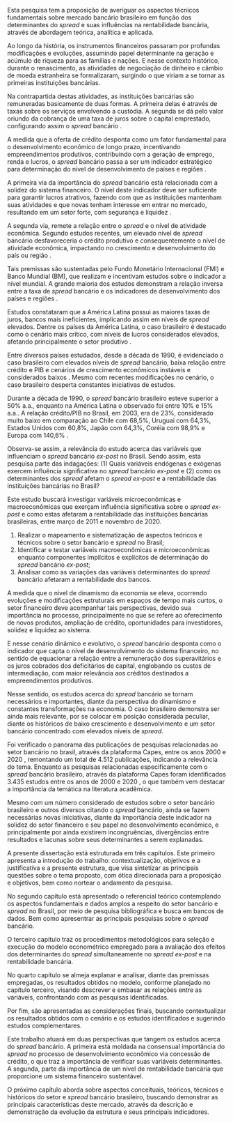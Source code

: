 \textual
\pagestyle{simple}
\parindent 1.50cm

\chapter[INTRODUÇÃO]{INTRODUÇÃO}

Esta pesquisa tem a proposição de averiguar os aspectos técnicos fundamentais sobre mercado bancário brasileiro em função dos determinantes do *spread* e suas influências na rentabilidade bancária, através de abordagem teórica, analítica e aplicada.

\section{Contextualização}

Ao longo da história, os instrumentos financeiros passaram por profundas modificações e evoluções, assumindo papel determinante na geração e acúmulo de riqueza para as famílias e nações. E nesse contexto histórico, durante o renascimento, as atividades de negociação de dinheiro e câmbio de moeda estranheira se formalizaram, surgindo o que viriam a se tornar as primeiras instituições bancárias.

Na contrapartida destas atividades, as instituições bancárias são remuneradas basicamente de duas formas. A primeira delas é através de taxas sobre os serviços envolvendo a custódia. A segunda se dá pelo valor oriundo da cobrança de uma taxa de juros sobre o capital emprestado, configurando assim o *spread* bancário \cite{leite:1996, campello:2005, neves:2007}.

A medida que a oferta de crédito desponta como um fator fundamental para o desenvolvimento econômico de longo prazo, incentivando empreendimentos produtivos, contribuindo com a geração de emprego, renda e lucros, o *spread* bancário passa a ser um indicador estratégico para determinação do nível de desenvolvimento de países e regiões \cite{WB:2005, levine:1997}.

A primeira via da importância do *spread* bancário está relacionada com a solidez do sistema financeiro. O nível deste indicador deve ser suficiente para garantir lucros atrativos, fazendo com que as instituições mantenham suas atividades e que novas tenham interesse em entrar no mercado, resultando em um setor forte, com segurança e liquidez \cite{levine:1997, dantas:2012, leal:2006}.

A segunda via, remete a relação entre o *spread* e o nível de atividade econômica. Segundo estudos recentes, um elevado nível de *spread* bancário desfavoreceria o crédito produtivo e consequentemente o nível de atividade econômica, impactando no crescimento e desenvolvimento do país ou região \cite{WB:2005, dantas:2012, leal:2006}.

Tais premissas são sustentadas pelo Fundo Monetário Internacional (FMI) e Banco Mundial (BM), que realizam e incentivam estudos sobre o indicador a nível mundial. A grande maioria dos estudos demonstram a relação inversa entre a taxa de *spread* bancário e os indicadores de desenvolvimento dos países e regiões \cite{WB:2005}.

Estudos constataram que a América Latina possui as maiores taxas de juros, bancos mais ineficientes, implicando assim em níveis de *spread* elevados. Dentre os países da América Latina, o caso brasileiro é destacado como o cenário mais crítico, com níveis de lucros considerados elevados, afetando principalmente o setor produtivo \cite{dantas:2012}.

Entre diversos países estudados, desde a década de 1990, é evidenciado o caso brasileiro com elevados níveis de *spread* bancário, baixa relação entre crédito e PIB e cenários de crescimento econômicos instáveis e considerados baixos \cite{levine:1997, matos:2003}. Mesmo com recentes modificações no cenário, o  caso brasileiro desperta constantes iniciativas de estudos.

Durante a década de 1990, o *spread* bancário brasileiro esteve superior a 50% a.a., enquanto na América Latina o observado foi entre 10% e 15% a.a.. A relação crédito/PIB no Brasil, em 2003, era de 23%, considerado muito baixo em comparação ao Chile com 68,5%, Uruguai com 64,3%, Estados Unidos com 60,8%, Japão com 64,3%, Coréia com 98,9% e Europa com 140,6% \cite{camargo:2009, singh:2005}.

Observa-se assim, a relevância do estudo acerca das variáveis que influenciam o *spread* bancário *ex-post* no Brasil. Sendo assim, esta pesquisa parte das indagações: (1) Quais variáveis endógenas e exógenas exercem influência significativa no *spread* bancário *ex-post* e (2) como os determinantes dos *spread* afetam o *spread ex-post* e a rentabilidade das instituições bancárias no Brasil?

\section{Objetivos}

\subsection{Objetivo Geral}

Este estudo buscará investigar variáveis microeconômicas e macroeconômicas que exerçam influência significativa sobre o *spread ex-post* e como estas afetaram a rentabilidade das instituições bancárias brasileiras, entre março de 2011 e novembro de 2020.

\subsection{Objetivos Específicos}

1. Realizar o mapeamento e sistematização de aspectos teóricos e técnicos sobre o setor bancário e *spread* no Brasil; 
2. Identificar e testar variáveis macroeconômicas e microeconômicas enquanto componentes implícitos e explícitos de determinação do *spread* bancário *ex-post*;
3. Analisar como as variações das variáveis determinantes do *spread* bancário afetaram a rentabilidade dos bancos.

\section{Justificativa teórica e prática}

A medida que o nível de dinamismo da economia se eleva, ocorrendo evoluções e modificações estruturais em espaços de tempo mais curtos, o setor financeiro deve acompanhar tais perspectivas, devido sua importância no processo, principalmente no que se refere ao oferecimento de novos produtos, ampliação de crédito, oportunidades para investidores, solidez e liquidez ao sistema.

E nesse cenário dinâmico e evolutivo, o *spread* bancário desponta como o indicador que capta o nível de desenvolvimento do sistema financeiro, no sentido de equacionar a relação entre a remuneração dos superavitários e os juros cobrados dos deficitários de capital, englobando os custos de intermediação, com maior relevância aos créditos destinados a empreendimentos produtivos.

Nesse sentido, os estudos acerca do *spread* bancário se tornam necessários e importantes, diante da perspectiva do dinamismo e constantes transformações na economia. O caso brasileiro demonstra ser ainda mais relevante, por se colocar em posição considerada peculiar, diante os históricos de baixo crescimento e desenvolvimento e um setor bancário concentrado com elevados níveis de *spread*.

Foi verificado o panorama das publicações de pesquisas relacionadas ao setor bancário no brasil, através da plataforma Capes, entre os anos 2000 e 2020
\footnote{Foram utilizados operadores booleanos em inglês: banking(structure or
market or sector or industry) and brazil* e revisados por pares.}, remontando um total de 4.512 publicações, indicando a relevância do tema. Enquanto as pesquisas relacionadas especificamente com o *spread* bancário brasileiro, através da plataforma Capes foram identificados 3.435 estudos entre os anos de 2000 e 2020 \footnote{Foram utilizados os operadores boleanos em
inglês (bank or banking) and spread and brazil, revisados por pares.}, o que também vem destacar a importância da temática na literatura acadêmica.

Mesmo com um número considerado de estudos sobre o setor bancário brasileiro e outros diversos citando o *spread* bancário, ainda se fazem necessárias novas iniciativas, diante da importância deste indicador na solidez do setor financeiro e seu papel no desenvolvimento econômico, e principalmente por ainda existirem incongruências, divergências entre resultados e lacunas sobre seus determinantes a serem explanadas.

\section{Estrutura}

A presente dissertação está estruturada em três capítulos. Este primeiro apresenta a introdução do trabalho: contextualização, objetivos e a justificativa e a presente estrutura, que visa sintetizar as principais questões sobre o tema proposto, com ótica direcionada para a proposição e objetivos, bem como nortear o andamento da pesquisa.  

No segundo capítulo está apresentado o referencial teórico  contemplando os aspectos fundamentais e dados amplos a respeito do  setor bancário e *spread* no Brasil, por meio de pesquisa bibliográfica e busca em bancos de dados. Bem como apresentrar as principais pesquisas sobre o *spread* bancário.  

O terceiro capítulo traz os procedimentos metodológicos para  seleção e execução do modelo econométrico empregado para a avaliação dos efeitos dos determinantes do *spread* simultaneamente no *spread ex-post* e na rentabilidade bancária.

No quarto capítulo se almeja explanar e analisar, diante das premissas empregadas, os resultados obtidos no modelo, conforme planejado no capítulo terceiro, visando descrever e embasar as relações entre as variáveis, confrontando com as pesquisas identificadas. 

Por fim, são apresentadas as considerações finais, buscando contextualizar os resultados obtidos com o cenário e os estudos identificados e sugerindo estudos complementares.

Este trabalho atuará em duas perspectivas que tangem os estudos acerca do *spread* bancário. A primeira está moldada na consensual importância do *spread* no processo de desenvolvimento econômico via concessão de crédito, o que traz a importância de verificar suas variáveis determinantes. A segunda, parte da importância de um nível de rentabilidade bancária que proporcione um sistema financeiro sustentável.

O próximo capítulo aborda sobre aspectos conceituais, teóricos, técnicos e históricos do setor e *spread* bancário brasileiro, buscando demonstrar as principais características deste mercado, através da descrição e demonstração da evolução da estrutura e seus principais indicadores.
